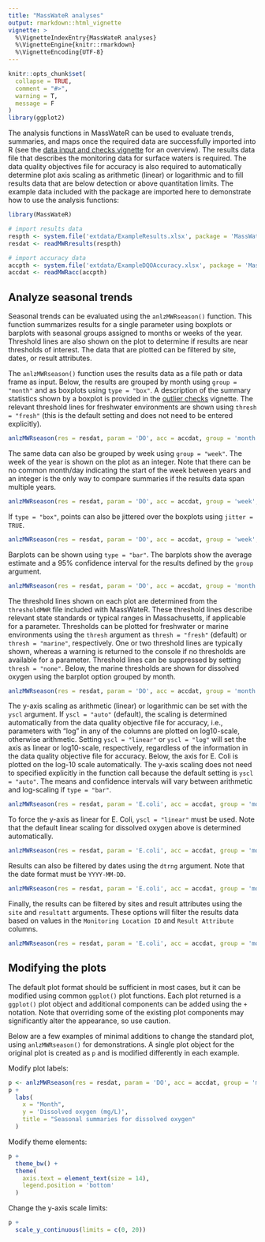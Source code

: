 ```yaml
---
title: "MassWateR analyses"
output: rmarkdown::html_vignette
vignette: >
  %\VignetteIndexEntry{MassWateR analyses}
  %\VignetteEngine{knitr::rmarkdown}
  %\VignetteEncoding{UTF-8}
---
```


```r
knitr::opts_chunk$set(
  collapse = TRUE,
  comment = "#>", 
  warning = T, 
  message = F
)
library(ggplot2)
```

The analysis functions in MassWateR can be used to evaluate trends, summaries, and maps once the required data are successfully imported into R (see the [data input and checks vignette](https://massbays-tech.github.io/MassWateR/articles/datainput.html) for an overview).  The results data file that describes the monitoring data for surface waters is required.  The data quality objectives file for accuracy is also required to automatically determine plot axis scaling as arithmetic (linear) or logarithmic and to fill results data that are below detection or above quantitation limits. The example data included with the package are imported here to demonstrate how to use the analysis functions:

```r
library(MassWateR)

# import results data
respth <- system.file('extdata/ExampleResults.xlsx', package = 'MassWateR')
resdat <- readMWRresults(respth)

# import accuracy data
accpth <- system.file('extdata/ExampleDQOAccuracy.xlsx', package = 'MassWateR')
accdat <- readMWRacc(accpth)
```

## Analyze seasonal trends

Seasonal trends can be evaluated using the `anlzMWRseason()` function.  This function summarizes results for a single parameter using boxplots or barplots with seasonal groups assigned to months or weeks of the year.  Threshold lines are also shown on the plot to determine if results are near thresholds of interest.  The data that are plotted can be filtered by site, dates, or result attributes.

The `anlzMWRseason()` function uses the results data as a file path or data frame as input. Below, the results are grouped by month using `group = "month"` and as boxplots using `type = "box"`.  A description of the summary statistics shown by a boxplot is provided in the [outlier checks](https://massbays-tech.github.io/MassWateR/articles/outlierchecks.html) vignette.  The relevant threshold lines for freshwater environments are shown using `thresh = "fresh"` (this is the default setting and does not need to be entered explicitly).  

```r
anlzMWRseason(res = resdat, param = 'DO', acc = accdat, group = 'month', type = 'box', thresh = 'fresh')
```

The same data can also be grouped by week using `group = "week"`.  The week of the year is shown on the plot as an integer. Note that there can be no common month/day indicating the start of the week between years and an integer is the only way to compare summaries if the results data span multiple years. 

```r
anlzMWRseason(res = resdat, param = 'DO', acc = accdat, group = 'week', type = 'box')
```

If `type = "box"`, points can also be jittered over the boxplots using `jitter = TRUE`.

```r
anlzMWRseason(res = resdat, param = 'DO', acc = accdat, group = 'week', type = 'box', jitter = TRUE)
```

Barplots can be shown using `type = "bar"`.  The barplots show the average estimate and a 95% confidence interval for the results defined by the `group` argument.  

```r
anlzMWRseason(res = resdat, param = 'DO', acc = accdat, group = 'month', type = 'bar')
```

The threshold lines shown on each plot are determined from the `thresholdMWR` file included with MassWateR.  These threshold lines describe relevant state standards or typical ranges in Massachusetts, if applicable for a parameter. Thresholds can be plotted for freshwater or marine environments using the `thresh` argument as `thresh = "fresh"` (default) or `thresh = "marine"`, respectively.  One or two threshold lines are typically shown, whereas a warning is returned to the console if no thresholds are available for a parameter. Threshold lines can be suppressed by setting `thresh = "none"`. Below, the marine thresholds are shown for dissolved oxygen using the barplot option grouped by month. 

```r
anlzMWRseason(res = resdat, param = 'DO', acc = accdat, group = 'month', type = 'bar', thresh = 'marine')
```

The y-axis scaling as arithmetic (linear) or logarithmic can be set with the `yscl` argument.  If `yscl = "auto"` (default), the scaling is determined automatically from the data quality objective file for accuracy, i.e., parameters with "log" in any of the columns are plotted on log10-scale, otherwise arithmetic. Setting `yscl = "linear"` or `yscl = "log"` will set the axis as linear or log10-scale, respectively, regardless of the information in the data quality objective file for accuracy. Below, the axis for E. Coli is plotted on the log-10 scale automatically.  The y-axis scaling does not need to specified explicitly in the function call because the default setting is `yscl = "auto"`.  The means and confidence intervals will vary between arithmetic and log-scaling if `type = "bar"`.

```r
anlzMWRseason(res = resdat, param = 'E.coli', acc = accdat, group = 'month', type = 'bar')
```

To force the y-axis as linear for E. Coli, `yscl = "linear"` must be used. Note that the default linear scaling for dissolved oxygen above is determined automatically.

```r
anlzMWRseason(res = resdat, param = 'E.coli', acc = accdat, group = 'month', type = 'bar', yscl = 'linear')
```

Results can also be filtered by dates using the `dtrng` argument. Note that the date format must be `YYYY-MM-DD`. 

```r
anlzMWRseason(res = resdat, param = 'E.coli', acc = accdat, group = 'month', type = 'bar', dtrng = c('2021-05-01', '2021-07-31'))
```

Finally, the results can be filtered by sites and result attributes using the `site` and `resultatt` arguments. These options will filter the results data based on values in the `Monitoring Location ID` and `Result Attribute` columns. 

```r
anlzMWRseason(res = resdat, param = 'E.coli', acc = accdat, group = 'month', site = 'ABT-077', resultatt = 'Dry')
```

## Modifying the plots

The default plot format should be sufficient in most cases, but it can be modified using common `ggplot()` plot functions.  Each plot returned is a `ggplot()` plot object and additional components can be added using the `+` notation. Note that overriding some of the existing plot components may significantly alter the appearance, so use caution. 

Below are a few examples of minimal additions to change the standard plot, using `anlzMWRseason()` for demonstrations. A single plot object for the original plot is created as `p` and is modified differently in each example. 

Modify plot labels: 

```r
p <- anlzMWRseason(res = resdat, param = 'DO', acc = accdat, group = 'month')
p +
  labs(
    x = "Month", 
    y = 'Dissolved oxygen (mg/L)', 
    title = "Seasonal summaries for dissolved oxygen"
  )
```

Modify theme elements:

```r
p + 
  theme_bw() +
  theme(
    axis.text = element_text(size = 14), 
    legend.position = 'bottom'
  )
```

Change the y-axis scale limits:

```r
p + 
  scale_y_continuous(limits = c(0, 20))
```

